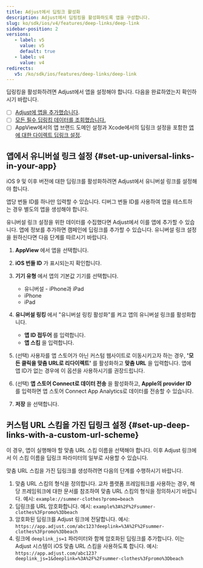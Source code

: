 ```yaml
---
title: Adjust에서 딥링크 활성화
description: Adjust에서 딥링킹을 활성화하도록 앱을 구성합니다.
slug: ko/sdk/ios/v4/features/deep-links/deep-link
sidebar-position: 2
versions:
   - label: v5
     value: v5
     default: true
   - label: v4
     value: v4
redirects:
   v5: /ko/sdk/ios/features/deep-links/deep-link
---
```


딥링킹을 활성화하려면 Adjust에서 앱을 설정해야 합니다. 다음을 완료하였는지 확인하시기 바랍니다.

- [ ] [Adjust에 앱을 추가했습니다](https://help.adjust.com/ko/article/app-setup).
- [ ] [모든 필수 딥링킹 데이터를 조회했습니다.](/ko/sdk/ios/features/deep-links/data-points)
- [ ] AppView에서의 앱 브랜드 도메인 설정과 Xcode에서의 딥링크 설정을 포함한 [앱에 대한 다이렉트 딥링크 설정](/ko/sdk/ios/features/deep-links/direct).

## 앱에서 유니버설 링크 설정 {#set-up-universal-links-in-your-app}

iOS 9 및 이후 버전에 대한 딥링크를 활성화하려면 Adjust에서 유니버설 링크를 설정해야 합니다.

<Callout type="note">

앱당 번들 ID를 하나만 입력할 수 있습니다. 디버그 번들 ID를 사용하여 앱을 테스트하는 경우 별도의 앱을 생성해야 합니다.

</Callout>

유니버설 링크 설정을 위한 데이터를 수집했다면 Adjust에서 이를 앱에 추가할 수 있습니다. 앱에 정보를 추가하면 캠페인에 딥링크를 추가할 수 있습니다. 유니버설 링크 설정을 원하신다면 다음 단계를 따르시기 바랍니다.

1. **AppView** 에서 앱을 선택합니다.
2. **iOS 번들 ID** 가 표시되는지 확인합니다.
3. **기기 유형** 에서 앱의 기본값 기기를 선택합니다.

   - 유니버설 \- iPhone과 iPad
   - iPhone
   - iPad

4. **유니버설 링킹** 에서 "유니버설 링킹 활성화"를 켜고 앱의 유니버설 링크를 활성화합니다.

   - **앱 ID 접두어** 를 입력합니다.
   - **앱 스킴** 을 입력합니다.

5. \(선택\) 사용자를 앱 스토어가 아닌 커스텀 웹사이트로 이동시키고자 하는 경우, **'모든 클릭을 맞춤 URL로 리다이렉트'** 를 활성화하고 **맞춤 URL** 을 입력합니다. 앱에 앱 ID가 없는 경우에 이 옵션을 사용하시기를 권장드립니다.
6. \(선택\) **앱 스토어 Connect로 데이터 전송** 을 활성화하고, **Apple의 provider ID** 를 입력하면 앱 스토어 Connect App Analytics로 데이터를 전송할 수 있습니다.
7. **저장** 을 선택합니다.

## 커스텀 URL 스킴을 가진 딥링크 설정 {#set-up-deep-links-with-a-custom-url-scheme}

이 경우, 앱이 실행해야 할 맞춤 URL 스킴 이름을 선택해야 합니다. 이후 Adjust 링크에서 이 스킴 이름을 딥링크 파라미터의 일부로 사용할 수 있습니다.

맞춤 URL 스킴을 가진 딥링크를 생성하려면 다음의 단계를 수행하시기 바랍니다.

1. 맞춤 URL 스킴의 형식을 정의합니다. 교차 플랫폼 프레임워크를 사용하는 경우, 해당 프레임워크에 대한 문서를 참조하여 맞춤 URL 스킴의 형식을 정의하시기 바랍니다. 예시: `example://summer-clothes?promo=beach`
2. 딥링크를 URL 암호화합니다. 예시: `example%3A%2F%2Fsummer-clothes%3Fpromo%3Dbeach`
3. 암호화된 딥링크를 Adjust 링크에 전달합니다. 예시: `https://app.adjust.com/abc123?deeplink=%3A%2F%2Fsummer-clothes%3Fpromo%3Dbeach`
4. 링크에 `deeplink_js=1` 파라미터와 함께 암호화된 딥링크를 추가합니다. 이는 Adjust 시스템이 iOS 맞춤 URL 스킴을 사용하도록 합니다. 예시: `https://app.adjust.com/abc123?deeplink_js=1&deeplink=%3A%2F%2Fsummer-clothes%3Fpromo%3Dbeach`
